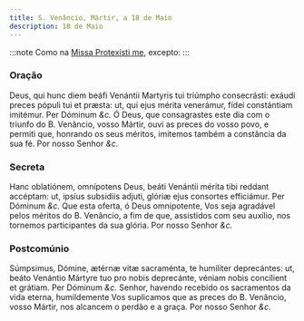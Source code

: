 ```yaml
---
title: S. Venâncio, Mártir, a 18 de Maio
description: 18 de Maio
---
```


:::note
Como na [Missa Protexísti me](/missal/comum/9martir), excepto:
:::

### Oração

<div class="grid grid-cols-2 gap-5">
  <span class="text-justify">
    Deus, qui hunc diem beáfi Venántii Martyris tui triúmpho consecrásti: exáudi
    preces pópuli tui et præsta: ut, qui ejus mérita venerámur, fídei
    constántiam imitémur. Per Dóminum <em>&c.</em>
  </span>
  <span class="text-justify">
    Ó Deus, que consagrastes este dia com o triunfo do B. Venâncio, vosso
    Mártir, ouvi as preces do vosso povo, e permiti que, honrando os seus
    méritos, imitemos também a constância da sua fé. Por nosso Senhor
    <em>&c.</em>
  </span>
</div>

### Secreta

<div class="grid grid-cols-2 gap-5">
  <span class="text-justify">
    Hanc oblatiónem, omnípotens Deus, beáti Venántii mérita tibi reddant
    accéptam: ut, ipsíus subsidiis adjuti, glóriæ ejus consortes efficiámur. Per
    Dóminum <em>&c.</em>
  </span>
  <span class="text-justify">
    Que esta oferta, ó Deus omnipotente, Vos seja agradável pelos méritos do B.
    Venâncio, a fim de que, assistidos com seu auxílio, nos tornemos
    participantes da sua glória. Por nosso Senhor <em>&c.</em>
  </span>
</div>

### Postcomúnio

<div class="grid grid-cols-2 gap-5">
  <span class="text-justify">
    Súmpsimus, Dómine, ætérnæ vitæ sacraménta, te humiliter deprecántes: ut,
    beáto Venántio Mártyre tuo pro nobis deprecánte, véniam nobis concílient et
    grátiam. Per Dóminum <em>&c.</em>
  </span>
  <span class="text-justify">
    Senhor, havendo recebido os sacramentos da vida eterna, humildemente Vos
    suplicamos que as preces do B. Venâncio, vosso Mártir, nos alcancem o perdão
    e a graça. Por nosso Senhor <em>&c.</em>
  </span>
</div>
